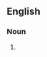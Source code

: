{{also|bodice-rippers}}

==English==

===Noun===
{{head|en|noun plural form}}

# {{plural of|bodice ripper|lang=en}}